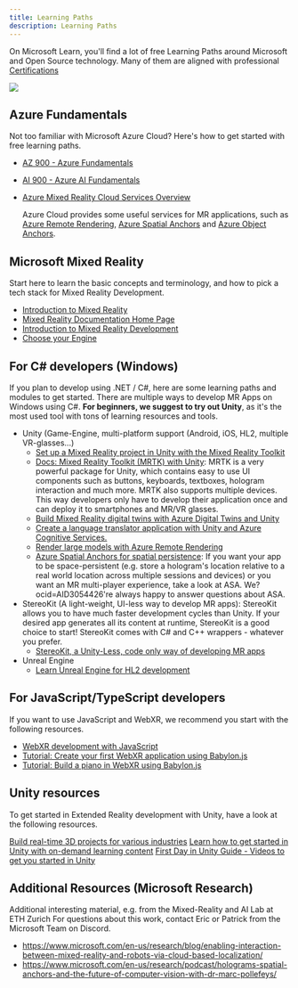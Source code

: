 ```yaml
---
title: Learning Paths
description: Learning Paths
---
```


<PageDescription>

On Microsoft Learn, you'll find a lot of free <span>Learning Paths</span> around Microsoft and Open Source technology.
Many of them are aligned with professional [Certifications](https://docs.microsoft.com/en-us/certifications/browse/?ocid=AID3054426)

</PageDescription>

![](https://docs.microsoft.com/en-us/windows/mixed-reality/discover/images/02_mixedrealityslashmixedreality.png?ocid=AID3054426)

## Azure Fundamentals

Not too familiar with <span>Microsoft Azure Cloud</span>?
Here's how to get started with free learning paths.

- [AZ 900 - Azure Fundamentals](https://docs.microsoft.com/en-us/certifications/exams/az-900?tab=tab-learning-paths?ocid=AID3054426)
- [AI 900 - Azure AI Fundamentals](https://docs.microsoft.com/en-us/certifications/azure-ai-fundamentals/?ocid=AID3054426)

- [Azure Mixed Reality Cloud Services Overview](https://docs.microsoft.com/en-us/windows/mixed-reality/develop/mixed-reality-cloud-services?ocid=AID3054426)

  Azure Cloud provides some useful services for MR applications, such as
  [Azure Remote Rendering](https://docs.microsoft.com/en-us/azure/remote-rendering/), [Azure Spatial Anchors](https://docs.microsoft.com/en-us/azure/spatial-anchors/?ocid=AID3054426)
  and [Azure Object Anchors](https://docs.microsoft.com/en-us/azure/object-anchors/?ocid=AID3054426).

## Microsoft Mixed Reality

Start here to learn the basic concepts and terminology, and how to pick a tech stack for Mixed Reality Development.

- [Introduction to Mixed Reality](https://docs.microsoft.com/en-us/learn/modules/intro-to-mixed-reality/?ocid=AID3054426)
- [Mixed Reality Documentation Home Page](https://docs.microsoft.com/en-us/windows/mixed-reality/?ocid=AID3054426)
- [Introduction to Mixed Reality Development](https://docs.microsoft.com/en-us/windows/mixed-reality/develop/development?ocid=AID3054426)
- [Choose your Engine](https://docs.microsoft.com/en-us/windows/mixed-reality/develop/choosing-an-engine?ocid=AID3054426)

## For C# developers (Windows)

If you plan to develop using .NET / C#, here are some learning paths and modules to get started. There are multiple ways to develop MR Apps on Windows using C#. **For beginners, we suggest to try out Unity**, as it's the most used tool with tons of learning resources and tools.

- Unity (Game-Engine, multi-platform support (Android, iOS, HL2, multiple VR-glasses...)
  - [Set up a Mixed Reality project in Unity with the Mixed Reality Toolkit](https://docs.microsoft.com/en-us/learn/modules/mixed-reality-toolkit-project-unity/?ocid=AID3054426)
  - [Docs: Mixed Reality Toolkit (MRTK) with Unity](https://docs.microsoft.com/en-us/windows/mixed-reality/mrtk-unity/mrtk2/?view=mrtkunity-2022-05?ocid=AID3054426): MRTK is a very powerful package for Unity, which contains easy to use UI components such as buttons, keyboards, textboxes, hologram interaction and much more. MRTK also supports multiple devices. This way developers only have to develop their application once and can deploy it to smartphones and MR/VR glasses.
  - [Build Mixed Reality digital twins with Azure Digital Twins and Unity](https://docs.microsoft.com/en-us/learn/paths/build-mixed-reality-azure-digital-twins-unity/?ocid=AID3054426)
  - [Create a language translator application with Unity and Azure Cognitive Services.](https://docs.microsoft.com/en-us/learn/modules/create-language-translator-mixed-reality-application-unity-azure-cognitive-services/?ocid=AID3054426)
  - [Render large models with Azure Remote Rendering](https://docs.microsoft.com/en-us/learn/modules/render-model-azure-remote-rendering-unity/?ocid=AID3054426)
  - [Azure Spatial Anchors for spatial persistence](https://docs.microsoft.com/en-us/azure/spatial-anchors/): If you want your app to be space-persistent (e.g. store a hologram's location relative to a real world location across multiple sessions and devices) or you want an MR multi-player experience, take a look at ASA. We?ocid=AID3054426're always happy to answer questions about ASA.
- StereoKit (A light-weight, UI-less way to develop MR apps): StereoKit allows you to have much faster development cycles than Unity. If your desired app generates all its content at runtime, StereoKit is a good choice to start! StereoKit comes with C# and C++ wrappers - whatever you prefer.
  - [StereoKit, a Unity-Less, code only way of developing MR apps](https://stereokit.net/)
- Unreal Engine
  - [Learn Unreal Engine for HL2 development](https://www.unrealengine.com/en-US/blog/learn-unreal-engine-for-microsoft-hololens-2)

## For JavaScript/TypeScript developers

If you want to use JavaScript and WebXR, we recommend you start with the following resources.

- [WebXR development with JavaScript](https://docs.microsoft.com/en-us/windows/mixed-reality/develop/javascript/webxr-overview?ocid=AID3054426)
- [Tutorial: Create your first WebXR application using Babylon.js](https://docs.microsoft.com/en-us/windows/mixed-reality/develop/javascript/tutorials/babylonjs-webxr-helloworld/introduction-01?ocid=AID3054426)
- [Tutorial: Build a piano in WebXR using Babylon.js](https://docs.microsoft.com/en-us/windows/mixed-reality/develop/javascript/tutorials/babylonjs-webxr-piano/introduction-01?ocid=AID3054426)

## Unity resources

To get started in Extended Reality development with Unity, have a look at the following resources.

[Build real-time 3D projects for various industries](https://unity.com/)
[Learn how to get started in Unity with on-demand learning content](https://learn.unity.com/)
[First Day in Unity Guide - Videos to get you started in Unity](https://www.youtube.com/playlist?list=PLX2vGYjWbI0Q1e0IIGsYro3SiE0chtRtc)

## Additional Resources (Microsoft Research)

Additional interesting material, e.g. from the <span>Mixed-Reality and AI Lab at ETH Zurich</span> For questions about this work, contact Eric or Patrick from the Microsoft Team on Discord.

- https://www.microsoft.com/en-us/research/blog/enabling-interaction-between-mixed-reality-and-robots-via-cloud-based-localization/
- https://www.microsoft.com/en-us/research/podcast/holograms-spatial-anchors-and-the-future-of-computer-vision-with-dr-marc-pollefeys/
